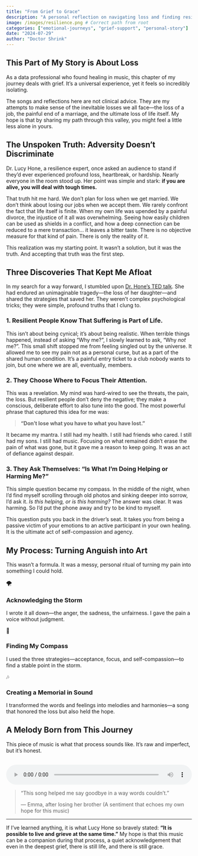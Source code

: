 ```yaml
---
title: "From Grief to Grace"
description: "A personal reflection on navigating loss and finding resilience through music."
image: /images/resilience.png # Correct path from root
categories: ["emotional-journeys", "grief-support", "personal-story"]
date: "2024-07-29" 
author: "Doctor Shrink"
---
```


<!-- Custom Hero Section for the Grief Journey -->
::: {.journey-hero style="background-image: url('/images/resilience.png');"}
::: {.callout-note appearance="simple" icon=true}
## This Part of My Story is About Loss

As a data professional who found healing in music, this chapter of my journey deals with grief. It's a universal experience, yet it feels so incredibly isolating.

The songs and reflections here are not clinical advice. They are my attempts to make sense of the inevitable losses we all face—the loss of a job, the painful end of a marriage, and the ultimate loss of life itself. My hope is that by sharing my path through this valley, you might feel a little less alone in yours.
:::
:::

## The Unspoken Truth: Adversity Doesn't Discriminate

Dr. Lucy Hone, a resilience expert, once asked an audience to stand if they'd ever experienced profound loss, heartbreak, or hardship. Nearly everyone in the room stood up. Her point was simple and stark: **if you are alive, you will deal with tough times.**

That truth hit me hard. We don't plan for loss when we get married. We don't think about losing our jobs when we accept them. We rarely confront the fact that life itself is finite. When my own life was upended by a painful divorce, the injustice of it all was overwhelming. Seeing how easily children can be used as shields in a conflict, and how a deep connection can be reduced to a mere transaction... it leaves a bitter taste. There is no objective measure for that kind of pain. There is only the reality of it.

This realization was my starting point. It wasn't a solution, but it was the truth. And accepting that truth was the first step.

## Three Discoveries That Kept Me Afloat

In my search for a way forward, I stumbled upon [Dr. Hone's TED talk](https://youtu.be/NWH8N-BvhAw?si=GQi3I4eyRimZkbRW). She had endured an unimaginable tragedy—the loss of her daughter—and shared the strategies that saved her. They weren't complex psychological tricks; they were simple, profound truths that I clung to.

### 1. Resilient People Know That Suffering is Part of Life.

This isn't about being cynical; it's about being realistic. When terrible things happened, instead of asking "Why me?", I slowly learned to ask, "Why *not* me?". This small shift stopped me from feeling singled out by the universe. It allowed me to see my pain not as a personal curse, but as a part of the shared human condition. It’s a painful entry ticket to a club nobody wants to join, but one where we are all, eventually, members.

### 2. They Choose Where to Focus Their Attention.

This was a revelation. My mind was hard-wired to see the threats, the pain, the loss. But resilient people don't deny the negative; they make a conscious, deliberate effort to also tune into the good. The most powerful phrase that captured this idea for me was:

> **"Don't lose what you have to what you have lost."**

It became my mantra. I still had my health. I still had friends who cared. I still had my sons. I still had music. Focusing on what remained didn't erase the pain of what was gone, but it gave me a reason to keep going. It was an act of defiance against despair.

### 3. They Ask Themselves: "Is What I'm Doing Helping or Harming Me?"

This simple question became my compass. In the middle of the night, when I'd find myself scrolling through old photos and sinking deeper into sorrow, I'd ask it. *Is this helping, or is this harming?* The answer was clear. It was harming. So I'd put the phone away and try to be kind to myself.

This question puts you back in the driver's seat. It takes you from being a passive victim of your emotions to an active participant in your own healing. It is the ultimate act of self-compassion and agency.

## My Process: Turning Anguish into Art

This wasn't a formula. It was a messy, personal ritual of turning my pain into something I could hold.

```{=html}
<div class="process-steps">
  <div class="step">
    <div class="step-icon">🌪️</div>
    <h3>Acknowledging the Storm</h3>
    <p>I wrote it all down—the anger, the sadness, the unfairness. I gave the pain a voice without judgment.</p>
  </div>
  
  <div class="step">
    <div class="step-icon">🧭</div>
    <h3>Finding My Compass</h3>
    <p>I used the three strategies—acceptance, focus, and self-compassion—to find a stable point in the storm.</p>
  </div>
  
  <div class="step">
    <div class="step-icon">🎶</div>
    <h3>Creating a Memorial in Sound</h3>
    <p>I transformed the words and feelings into melodies and harmonies—a song that honored the loss but also held the hope.</p>
  </div>
</div>
```

## A Melody Born from This Journey

This piece of music is what that process sounds like. It's raw and imperfect, but it's honest.

```{=html}
<audio controls style="width: 100%; margin-top: 1rem;">
  <source src="The Man I Become.wav" type="audio/mpeg">
  Your browser does not support the audio element.
</audio>
```

> "This song helped me say goodbye in a way words couldn't."
>
> — Emma, after losing her brother (A sentiment that echoes my own hope for this music)

---

If I've learned anything, it is what Lucy Hone so bravely stated: **"It is possible to live and grieve at the same time."** My hope is that this music can be a companion during that process, a quiet acknowledgement that even in the deepest grief, there is still life, and there is still grace.
